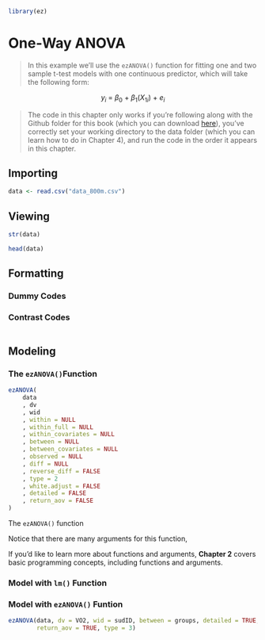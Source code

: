 ```r
library(ez)
```

# One-Way ANOVA

> In this example we'll use the `ezANOVA()` function for fitting one and two sample t-test models with one continuous predictor, which will take the following form: 

$$y_i\ =\ \beta_0\ +\ \beta_1\left(X_{1i}\right)\ +\ e_i$$

> The code in this chapter only works if you're following along with the Github folder for this book (which you can download [here](https://github.com/JasonDude16)), you've correctly set your working directory to the data folder (which you can learn how to do in Chapter 4), and run the code in the order it appears in this chapter. 

## Importing {-}
```r
data <- read.csv("data_800m.csv")
```

## Viewing {-}
```r
str(data)
```

```r
head(data)
```

## Formatting {-}

### Dummy Codes {-}

### Contrast Codes {-}

```r

```

## Modeling {-}

### The `ezANOVA()`Function {-}

```r
ezANOVA(
    data
    , dv
    , wid
    , within = NULL
    , within_full = NULL
    , within_covariates = NULL
    , between = NULL
    , between_covariates = NULL
    , observed = NULL
    , diff = NULL
    , reverse_diff = FALSE
    , type = 2
    , white.adjust = FALSE
    , detailed = FALSE
    , return_aov = FALSE
)
```

The `ezANOVA()` function 

Notice that there are many arguments for this function,

If you'd like to learn more about functions and arguments, **Chapter 2** covers basic programming concepts, including functions and arguments.

### Model with `lm()` Function {-}

### Model with `ezANOVA()` Funtion {-}

```r
ezANOVA(data, dv = VO2, wid = sudID, between = groups, detailed = TRUE,
        return_aov = TRUE, type = 3)
```
